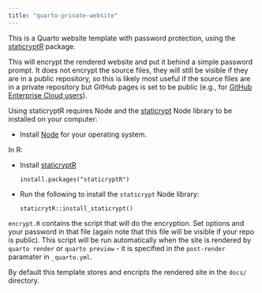```yaml
---
title: "quarto-private-website"
---
```


This is a Quarto website template with password protection, using the 
[staticryptR](https://github.com/nikitoshina/staticryptR) package.

This will encrypt the rendered website and put it behind a simple password
prompt. It does not encrypt the source files, they will still be visible if they
are in a public repository, so this is likely most useful if the source files
are in a private repository but GitHub pages is set to be public (e.g., for 
[GitHub Enterprise Cloud users](https://docs.github.com/en/enterprise-cloud@latest/pages/getting-started-with-github-pages/changing-the-visibility-of-your-github-pages-site)).

Using staticryptR requires Node and the [staticrypt](https://github.com/robinmoisson/staticrypt) 
Node library to be installed on your computer:

- Install [Node](https://nodejs.org/en/download) for your operating system.

In R:

- Install [staticryptR](https://github.com/nikitoshina/staticryptR)

    ```
    install.packages("staticryptR")
    ```

- Run the following to install the `staticrypt` Node library:

    ```
    staticrytR::install_staticrypt()
    ```

`encrypt.R` contains the script that will do the encryption. Set options and 
your password in that file (again note that this file will be visible if your 
repo is public). This script will be run automatically when the site is rendered
by `quarto render` or `quarto preview` - it is specified in the `post-render` 
paramater in `_quarto.yml`.

By default this template stores and encripts the rendered site in the `docs/`
directory.

